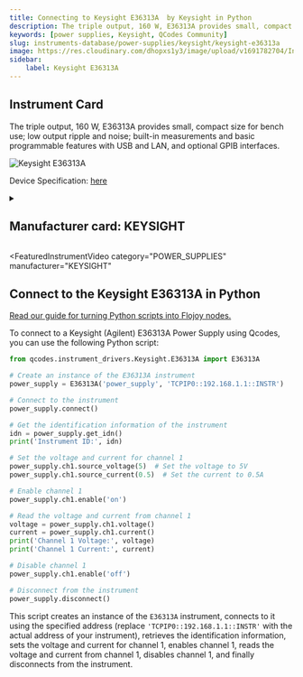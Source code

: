 ```yaml
---
title: Connecting to Keysight E36313A  by Keysight in Python
description: The triple output, 160 W, E36313A provides small, compact size for bench use; low output ripple and noise; built-in measurements and basic programmable features with USB and LAN, and optional GPIB interfaces.
keywords: [power supplies, Keysight, QCodes Community] 
slug: instruments-database/power-supplies/keysight/keysight-e36313a 
image: https://res.cloudinary.com/dhopxs1y3/image/upload/v1691782704/Instruments/Power%20Supplies/Keysight-E36313A/Keysight-E36313A.jpg
sidebar:
    label: Keysight E36313A 
---
```



## Instrument Card

The triple output, 160 W, E36313A provides small, compact size for bench use; low output ripple and noise; built-in measurements and basic programmable features with USB and LAN, and optional GPIB interfaces.

![Keysight E36313A](https://res.cloudinary.com/dhopxs1y3/image/upload/v1691782704/Instruments/Power%20Supplies/Keysight-E36313A/Keysight-E36313A.jpg)

Device Specification: [here](https://www.keysight.com/us/en/assets/7018-05629/data-sheets/5992-2124.pdf)

<details style={{ marginTop: "15px"}}>
<summary><h2 style={{display:'inline'}}>Manufacturer card: KEYSIGHT</h2></summary>

![KEYSIGHT](https://res.cloudinary.com/dhopxs1y3/image/upload/v1692125973/Instruments/Vendor%20Logos/Keysight.png)

Keysight Technologies, or Keysight, is an American company that manufactures electronics test and measurement equipment and software

- Headquarters: USA
- Yearly Revenue (millions, USD): 5420
- Vendor Website: [here](https://www.keysight.com/us/en/home.html)

</details>


<FeaturedInstrumentVideo
  category="POWER_SUPPLIES"
  manufacturer="KEYSIGHT"
></FeaturedInstrumentVideo>

## Connect to the Keysight E36313A in Python

[Read our guide for turning Python scripts into Flojoy nodes.](https://docs.flojoy.ai/contribution/blocks/custom-flojoy-block/)


<Tabs>

<TabItem value="Flojoy" label="Flojoy" className="flojoy-instrument-tabs">

<NodeCardCollection category='POWER_SUPPLIES' manufacturer='KEYSIGHT'></NodeCardCollection>

</TabItem>
<TabItem value="QCodes Community" label="QCodes Community">

To connect to a Keysight (Agilent) E36313A Power Supply using Qcodes, you can use the following Python script:

```python
from qcodes.instrument_drivers.Keysight.E36313A import E36313A

# Create an instance of the E36313A instrument
power_supply = E36313A('power_supply', 'TCPIP0::192.168.1.1::INSTR')

# Connect to the instrument
power_supply.connect()

# Get the identification information of the instrument
idn = power_supply.get_idn()
print('Instrument ID:', idn)

# Set the voltage and current for channel 1
power_supply.ch1.source_voltage(5)  # Set the voltage to 5V
power_supply.ch1.source_current(0.5)  # Set the current to 0.5A

# Enable channel 1
power_supply.ch1.enable('on')

# Read the voltage and current from channel 1
voltage = power_supply.ch1.voltage()
current = power_supply.ch1.current()
print('Channel 1 Voltage:', voltage)
print('Channel 1 Current:', current)

# Disable channel 1
power_supply.ch1.enable('off')

# Disconnect from the instrument
power_supply.disconnect()
```

This script creates an instance of the `E36313A` instrument, connects to it using the specified address (replace `'TCPIP0::192.168.1.1::INSTR'` with the actual address of your instrument), retrieves the identification information, sets the voltage and current for channel 1, enables channel 1, reads the voltage and current from channel 1, disables channel 1, and finally disconnects from the instrument.

</TabItem>
</Tabs>